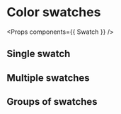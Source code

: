 
<Meta title="Primitives/Color swatches" />

# Color swatches

<Props components={{ Swatch }} />

## Single swatch

<Preview>
  <Story name="single">
    <SwatchContainer>
      <Swatch name="Orange" value="#e65100" />
    </SwatchContainer>
  </Story>
</Preview>

## Multiple swatches

<Preview>
  <Story name="multiple">
    <SwatchContainer>
      <Swatch name="Orange 500" value="#ff9800" />
      <Swatch name="Orange 600" value="#fb8c00" />
      <Swatch name="Orange 700" value="#f57c00" />
      <Swatch name="Orange 800" value="#ef6c00" />
      <Swatch name="Orange 900" value="#e65100" />
    </SwatchContainer>
  </Story>
</Preview>

## Groups of swatches

<Preview>
  <Story name="groups">
    <Fragment>
      <SwatchContainer>
        <Swatch name="Orange 500" value="#ff9800" />
        <Swatch name="Orange 600" value="#fb8c00" />
        <Swatch name="Orange 700" value="#f57c00" />
        <Swatch name="Orange 800" value="#ef6c00" />
        <Swatch name="Orange 900" value="#e65100" />
      </SwatchContainer>
      <SwatchContainer>
        <Swatch name="Blue 500" value="#2196f3" />
        <Swatch name="Blue 600" value="#1e88e5" />
        <Swatch name="Blue 700" value="#1976d2" />
        <Swatch name="Blue 800" value="#1565c0" />
        <Swatch name="Blue 900" value="#0d47a1" />
      </SwatchContainer>
    </Fragment>
  </Story>
</Preview>
